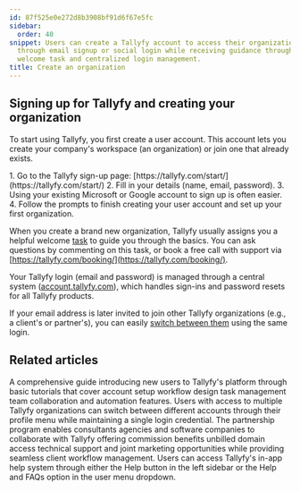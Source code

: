```yaml
---
id: 87f525e0e272d8b3908bf91d6f67e5fc
sidebar:
  order: 40
snippet: Users can create a Tallyfy account to access their organization's workspace
  through email signup or social login while receiving guidance through an initial
  welcome task and centralized login management.
title: Create an organization
---
```



## Signing up for Tallyfy and creating your organization

To start using Tallyfy, you first create a user account. This account lets you create your company's workspace (an organization) or join one that already exists.

<Steps>
1. Go to the Tallyfy sign-up page: [https://tallyfy.com/start/](https://tallyfy.com/start/)
2. Fill in your details (name, email, password).
3. Using your existing Microsoft or Google account to sign up is often easier.
4. Follow the prompts to finish creating your user account and set up your first organization.
</Steps>

When you create a brand new organization, Tallyfy usually assigns you a helpful welcome [task](/products/pro/tracking-and-tasks/tasks/) to guide you through the basics. You can ask questions by commenting on this task, or book a free call with support via [https://tallyfy.com/booking/](https://tallyfy.com/booking/).

Your Tallyfy login (email and password) is managed through a central system ([account.tallyfy.com](https://account.tallyfy.com)), which handles sign-ins and password resets for all Tallyfy products.

If your email address is later invited to join other Tallyfy organizations (e.g., a client's or partner's), you can easily [switch between them](/products/pro/settings/personal-settings/how-can-i-switch-between-organizations-in-tallyfy/) using the same login.


## Related articles
<CardGrid>
<LinkTitleCard header="<b>Pro > Getting started</b>" href="/products/pro/tutorials/" > A comprehensive guide introducing new users to Tallyfy's platform through basic tutorials that cover account setup workflow design task management team collaboration and automation features. </LinkTitleCard>
<LinkTitleCard header="<b>Personal Settings > Switch between organizations</b>" href="/products/pro/settings/personal-settings/how-can-i-switch-between-organizations-in-tallyfy/" > Users with access to multiple Tallyfy organizations can switch between different accounts through their profile menu while maintaining a single login credential. </LinkTitleCard>
<LinkTitleCard header="<b>Miscellaneous > Become a Tallyfy partner</b>" href="/products/pro/miscellaneous/how-can-i-become-a-tallyfy-partner/" > The partnership program enables consultants agencies and software companies to collaborate with Tallyfy offering commission benefits unbilled domain access technical support and joint marketing opportunities while providing seamless client workflow management. </LinkTitleCard>
<LinkTitleCard header="<b>Support > In-app user guide</b>" href="/products/pro/miscellaneous/support/how-to-access-the-tallyfy-user-guide/" > Users can access Tallyfy's in-app help system through either the Help button in the left sidebar or the Help and FAQs option in the user menu dropdown. </LinkTitleCard>
</CardGrid>